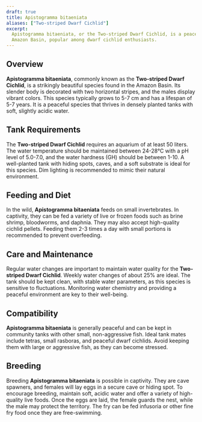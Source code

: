 ```yaml
---
draft: true
title: Apistogramma bitaeniata
aliases: ["Two-striped Dwarf Cichlid"]
excerpt:
  Apistogramma bitaeniata, or the Two-striped Dwarf Cichlid, is a peaceful and colorful fish species native to the
  Amazon Basin, popular among dwarf cichlid enthusiasts.
---
```


## Overview

**Apistogramma bitaeniata**, commonly known as the **Two-striped Dwarf Cichlid**, is a strikingly beautiful species
found in the Amazon Basin. Its slender body is decorated with two horizontal stripes, and the males display vibrant
colors. This species typically grows to 5-7 cm and has a lifespan of 5-7 years. It is a peaceful species that thrives in
densely planted tanks with soft, slightly acidic water.

## Tank Requirements

The **Two-striped Dwarf Cichlid** requires an aquarium of at least 50 liters. The water temperature should be maintained
between 24-28°C with a pH level of 5.0-7.0, and the water hardness (GH) should be between 1-10. A well-planted tank with
hiding spots, caves, and a soft substrate is ideal for this species. Dim lighting is recommended to mimic their natural
environment.

## Feeding and Diet

In the wild, **Apistogramma bitaeniata** feeds on small invertebrates. In captivity, they can be fed a variety of live
or frozen foods such as brine shrimp, bloodworms, and daphnia. They may also accept high-quality cichlid pellets.
Feeding them 2-3 times a day with small portions is recommended to prevent overfeeding.

## Care and Maintenance

Regular water changes are important to maintain water quality for the **Two-striped Dwarf Cichlid**. Weekly water
changes of about 25% are ideal. The tank should be kept clean, with stable water parameters, as this species is
sensitive to fluctuations. Monitoring water chemistry and providing a peaceful environment are key to their well-being.

## Compatibility

**Apistogramma bitaeniata** is generally peaceful and can be kept in community tanks with other small, non-aggressive
fish. Ideal tank mates include tetras, small rasboras, and peaceful dwarf cichlids. Avoid keeping them with large or
aggressive fish, as they can become stressed.

## Breeding

Breeding **Apistogramma bitaeniata** is possible in captivity. They are cave spawners, and females will lay eggs in a
secure cave or hiding spot. To encourage breeding, maintain soft, acidic water and offer a variety of high-quality live
foods. Once the eggs are laid, the female guards the nest, while the male may protect the territory. The fry can be fed
infusoria or other fine fry food once they are free-swimming.
